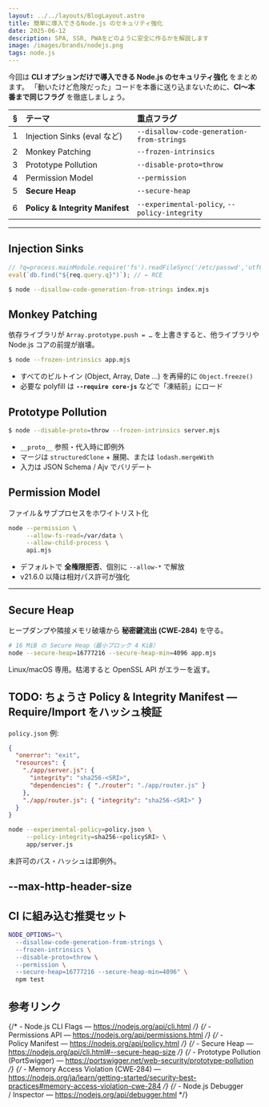 ```yaml
---
layout: ../../layouts/BlogLayout.astro
title: 簡単に導入できるNode.js のセキュリティ強化
date: 2025-06-12
description: SPA, SSR, PWAをどのように安全に作るかを解説します
image: /images/brands/nodejs.png
tags: node.js
---
```



今回は **CLI オプションだけで導入できる Node.js のセキュリティ強化** をまとめます。
「動いたけど危険だった」コードを本番に送り込まないために、**CI〜本番まで同じフラグ** を徹底しましょう。

|  §  | テーマ                          | 重点フラグ                                    |
| :-: | :------------------------------ | :-------------------------------------------- |
|  1  | Injection Sinks (eval など)     | `--disallow-code-generation-from-strings`     |
|  2  | Monkey Patching                 | `--frozen-intrinsics`                         |
|  3  | Prototype Pollution             | `--disable-proto=throw`                       |
|  4  | Permission Model                | `--permission`                                |
|  5  | **Secure Heap**                 | `--secure-heap`                               |
|  6  | **Policy & Integrity Manifest** | `--experimental-policy`, `--policy-integrity` |

---

## Injection Sinks

```js
// ?q=process.mainModule.require('fs').readFileSync('/etc/passwd','utf8')
eval(`db.find("${req.query.q}")`); // ← RCE
```

```sh
$ node --disallow-code-generation-from-strings index.mjs
```

## Monkey Patching

依存ライブラリが `Array.prototype.push = …` を上書きすると、他ライブラリや Node.js コアの前提が崩壊。

```sh
$ node --frozen-intrinsics app.mjs
```

- すべてのビルトイン (Object, Array, Date …) を再帰的に `Object.freeze()`
- 必要な polyfill は **`--require core-js`** などで「凍結前」にロード

## Prototype Pollution

```sh
$ node --disable-proto=throw --frozen-intrinsics server.mjs
```

- `__proto__` 参照・代入時に即例外
- マージは `structuredClone` + 展開、または `lodash.mergeWith`
- 入力は JSON Schema / Ajv でバリデート

## Permission Model

ファイル＆サブプロセスをホワイトリスト化

```sh
node --permission \
     --allow-fs-read=/var/data \
     --allow-child-process \
     api.mjs
```

- デフォルトで **全権限拒否**、個別に `--allow-*` で解放
- v21.6.0 以降は相対パス許可が強化

---

## Secure Heap

ヒープダンプや隣接メモリ破壊から **秘密鍵流出 (CWE‑284)** を守る。

```bash
# 16 MiB の Secure Heap（最小ブロック 4 KiB）
node --secure-heap=16777216 --secure-heap-min=4096 app.mjs
```

Linux/macOS 専用。枯渇すると OpenSSL API がエラーを返す。

## TODO: ちょうさ Policy & Integrity Manifest — Require/Import をハッシュ検証

`policy.json` 例:

```json
{
  "onerror": "exit",
  "resources": {
    "./app/server.js": {
      "integrity": "sha256-<SRI>",
      "dependencies": { "./router": "./app/router.js" }
    },
    "./app/router.js": { "integrity": "sha256-<SRI>" }
  }
}
```

```bash
node --experimental-policy=policy.json \
     --policy-integrity=sha256-<policySRI> \
     app/server.js
```

未許可のパス・ハッシュは即例外。

## --max-http-header-size

## CI に組み込む推奨セット

```bash
NODE_OPTIONS="\
  --disallow-code-generation-from-strings \
  --frozen-intrinsics \
  --disable-proto=throw \
  --permission \
  --secure-heap=16777216 --secure-heap-min=4096" \
  npm test
```

## 参考リンク

{/* - Node.js CLI Flags — <https://nodejs.org/api/cli.html> */}
{/* - Permissions API — <https://nodejs.org/api/permissions.html> */}
{/* - Policy Manifest — <https://nodejs.org/api/policy.html> */}
{/* - Secure Heap — <https://nodejs.org/api/cli.html#--secure-heap-size> */}
{/* - Prototype Pollution (PortSwigger) — <https://portswigger.net/web-security/prototype-pollution> */}
{/* - Memory Access Violation (CWE‑284) — <https://nodejs.org/ja/learn/getting-started/security-best-practices#memory-access-violation-cwe-284> */}
{/* - Node.js Debugger / Inspector — <https://nodejs.org/api/debugger.html> */}
